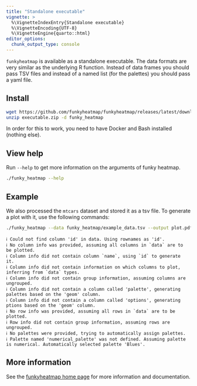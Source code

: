```yaml
---
title: "Standalone executable"
vignette: >
  %\VignetteIndexEntry{Standalone executable}
  %\VignetteEncoding{UTF-8}
  %\VignetteEngine{quarto::html}
editor_options: 
  chunk_output_type: console
---
```


`funkyheatmap` is available as a standalone executable. The data formats
are very similar as the underlying R function. Instead of data frames
you should pass TSV files and instead of a named list (for the palettes)
you should pass a yaml file.

## Install

```bash
wget https://github.com/funkyheatmap/funkyheatmap/releases/latest/download/executable.zip
unzip executable.zip -d funky_heatmap
```

In order for this to work, you need to have Docker and Bash installed (nothing else).


## View help

Run `--help` to get more information on the arguments of funky heatmap.

```bash
./funky_heatmap --help
```

## Example

We also processed the `mtcars` dataset and stored it as a tsv file.
To generate a plot with it, use the following commands:

```bash
./funky_heatmap --data funky_heatmap/example_data.tsv --output plot.pdf
```

    ℹ Could not find column 'id' in data. Using rownames as 'id'.
    ℹ No column info was provided, assuming all columns in `data` are to be plotted.
    ℹ Column info did not contain column `name`, using `id` to generate it.
    ℹ Column info did not contain information on which columns to plot, inferring from `data` types.
    ℹ Column info did not contain group information, assuming columns are ungrouped.
    ℹ Column info did not contain a column called 'palette', generating palettes based on the 'geom' column.
    ℹ Column info did not contain a column called 'options', generating ptions based on the 'geom' column.
    ℹ No row info was provided, assuming all rows in `data` are to be plotted.
    ℹ Row info did not contain group information, assuming rows are ungrouped.
    ℹ No palettes were provided, trying to automatically assign palettes.
    ℹ Palette named 'numerical_palette' was not defined. Assuming palette is numerical. Automatically selected palette 'Blues'.

## More information

See the [funkyheatmap home page](https://funkyheatmap.github.io/funkyheatmap/) for more information and documentation.
